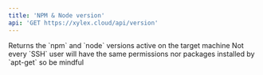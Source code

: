 ```yaml
---
title: 'NPM & Node version'
api: 'GET https://xylex.cloud/api/version'
---
```


<Card title="Endpoint Description" icon="info" horizontal>
Returns the `npm` and `node` versions active on the target machine
</Card>

<Card title="SSH" icon="exclamation" horizontal>
Not every `SSH` user will have the same permissions nor packages installed by `apt-get` so be mindful
</Card>

